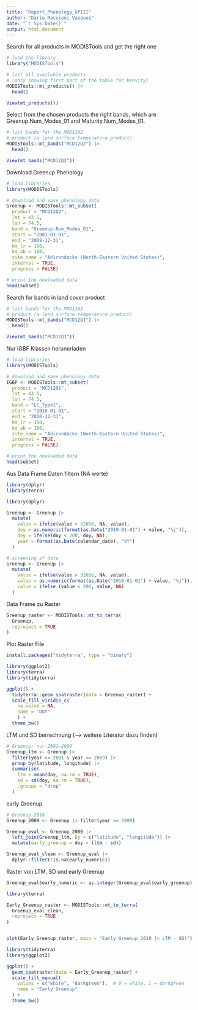 ```yaml
---
title: "Report_Phenology_GPIII"
author: "Dario Maccioni Vasquez"
date: "`r Sys.Date()`"
output: html_document
---
```



Search for all products in MODISTools and get the right one

```r
# load the library
library("MODISTools")

# list all available products
# (only showing first part of the table for brevity)
MODISTools::mt_products() |> 
  head()

View(mt_products())
```

Select from the chosen products the right bands, which are Greenup.Num_Modes_01 and Maturity.Num_Modes_01.

```r
# list bands for the MOD11A2
# product (a land surface temperature product)
MODISTools::mt_bands("MCD12Q2") |> 
  head()

View(mt_bands("MCD12Q2"))

```

Download Greenup Phenology

```r
# load libraries
library(MODISTools)

# download and save phenology data
Greenup <- MODISTools::mt_subset(
  product = "MCD12Q2",
  lat = 43.5,
  lon = 74.5,
  band = "Greenup.Num_Modes_01",
  start = "2001-01-01",
  end = "2009-12-31",
  km_lr = 100,
  km_ab = 100,
  site_name = "Adirondacks (North-Eastern United States)",
  internal = TRUE,
  progress = FALSE)

# print the dowloaded data
head(subset)
```


Search for bands in land cover product

```r
# list bands for the MOD11A2
# product (a land surface temperature product)
MODISTools::mt_bands("MCD12Q1") |> 
  head()

View(mt_bands("MCD12Q1"))

```


Nur IGBF Klassen herunerladen
```r
# load libraries
library(MODISTools)

# download and save phenology data
IGBP <- MODISTools::mt_subset(
  product = "MCD12Q1",
  lat = 43.5,
  lon = 74.5,
  band = "LC_Type1",
  start = "2010-01-01",
  end = "2010-12-31",
  km_lr = 100,
  km_ab = 100,
  site_name = "Adirondacks (North-Eastern United States)",
  internal = TRUE,
  progress = FALSE)

# print the dowloaded data
head(subset)
```

Aus Data Frame Daten filtern (NA werte)

```r
library(dplyr)
library(terra)
```

```r
library(dplyr)

Greenup <- Greenup |> 
  mutate(
    value = ifelse(value > 32656, NA, value),
    doy = as.numeric(format(as.Date("2010-01-01") + value, "%j")),
    doy = ifelse(doy < 200, doy, NA),
    year = format(as.Date(calendar_date), "%Y")
  )
```

```r
# screening of data
Greenup <- Greenup |>
  mutate(
    value = ifelse(value > 32656, NA, value),
    value = as.numeric(format(as.Date("2010-01-01") + value, "%j")),
    value = ifelse (value < 200, value, NA)
  )
```

Data Frame zu Raster

```r
Greenup_raster <- MODISTools::mt_to_terra(
  Greenup,
  reproject = TRUE
)
```


Plot Raster File

```r
install.packages("tidyterra", type = "binary")
```

```r
library(ggplot2)
library(terra)
library(tidyterra)
```

```r
ggplot() +
  tidyterra::geom_spatraster(data = Greenup_raster) +
  scale_fill_viridis_c(
    na.value = NA,
    name = "DOY"
    ) +
  theme_bw()
```
LTM und SD berrechnung (--> weitere Literatur dazu finden)
```r
# Greenup: nur 2001–2009
Greenup_ltm <- Greenup |>
  filter(year >= 2001 & year <= 2009) |>
  group_by(latitude, longitude) |>
  summarise(
    ltm = mean(doy, na.rm = TRUE),
    sd = sd(doy, na.rm = TRUE),
    .groups = "drop"
  )
```

early Greenup
```r
# Greenup 2010
Greenup_2009 <- Greenup |> filter(year == 2009)

Greenup_eval <- Greenup_2009 |>
  left_join(Greenup_ltm, by = c("latitude", "longitude")) |>
  mutate(early_greenup = doy < (ltm - sd))
```

```r
Greenup_eval_clean <- Greenup_eval |> 
  dplyr::filter(!is.na(early_numeric))

```

Raster von LTM, SD und early Greenup

```r
Greenup_eval$early_numeric <- as.integer(Greenup_eval$early_greenup)
```

```r
library(terra)

Early_Greenup_raster <- MODISTools::mt_to_terra(
  Greenup_eval_clean,
  reproject = TRUE
)


plot(Early_Greenup_raster, main = "Early Greenup 2010 (< LTM - SD)")

```



```r
library(tidyterra)
library(ggplot2)

ggplot() +
  geom_spatraster(data = Early_Greenup_raster) +
  scale_fill_manual(
    values = c("white", "darkgreen"),  # 0 = white, 1 = darkgreen
    name = "Early Greenup"
  ) +
  theme_bw()
```


